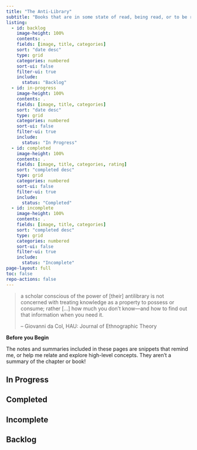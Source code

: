 ```yaml
---
title: "The Anti-Library"
subtitle: "Books that are in some state of read, being read, or to be read."
listing:
  - id: backlog
    image-height: 100%
    contents: .
    fields: [image, title, categories]
    sort: "date desc"
    type: grid
    categories: numbered
    sort-ui: false
    filter-ui: true
    include:
      status: "Backlog"
  - id: in-progress
    image-height: 100%
    contents: .
    fields: [image, title, categories]
    sort: "date desc"
    type: grid
    categories: numbered
    sort-ui: false
    filter-ui: true
    include:
      status: "In Progress"
  - id: completed
    image-height: 100%
    contents: .
    fields: [image, title, categories, rating]
    sort: "completed desc"
    type: grid
    categories: numbered
    sort-ui: false
    filter-ui: true
    include:
      status: "Completed"
  - id: incomplete
    image-height: 100%
    contents: .
    fields: [image, title, categories]
    sort: "completed desc"
    type: grid
    categories: numbered
    sort-ui: false
    filter-ui: true
    include:
      status: "Incomplete"
page-layout: full
toc: false
repo-actions: false
---
```


> a scholar conscious of the power of \[their\] antilibrary is not concerned with treating knowledge as a property to possess or consume; rather \[...\] how much you don't know---and how to find out that information when you need it.
>
> -- Giovanni da Col, HAU: Journal of Ethnographic Theory

::: callout-warning
**Before you Begin**

The notes and summaries included in these pages are snippets that remind me, or help me relate and explore high-level concepts. They aren't a summary of the chapter or book!
:::

## In Progress

::: {#in-progress}
:::

## Completed

::: {#completed}
:::

## Incomplete

::: {#incomplete}
:::

## Backlog

::: {#backlog}
:::
